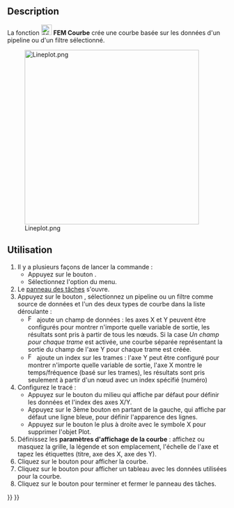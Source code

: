 <languages/>

{{Docnav/fr
|[[FEM_PostCreateFunctionCylinder/fr|Filtre fonction cylindre]]
|[[FEM_PostHistogram/fr|Histogramme]]
|[[FEM_Workbench/fr|Atelier FEM]]
|IconL=FEM_PostCreateFunctionCylinder.svg
|IconR=FEM_PostHistogram.svg
|IconC=Workbench_FEM.svg
}}

{{GuiCommand/fr
|Name=FEM PostLineplot
|Name/fr=FEM Courbe
|MenuLocation=Résultats → Visualisation des données → Créer une courbe
|Workbenches=[[FEM_Workbench/fr|FEM]]
|Version=1.1
|SeeAlso=[[FEM_tutorial/fr|FEM Tutoriel]]
}}

==Description==

La fonction [[Image:FEM_PostLineplot.svg|24px]] '''FEM Courbe''' crée une courbe basée sur les données d'un pipeline ou d'un filtre sélectionné.

[[File:Lineplot.png|400px]]

<span id="Usage"></span>
==Utilisation==

# Il y a plusieurs façons de lancer la commande :
#* Appuyez sur le bouton {{Button|[[Image:FEM_PostLineplot.svg|16px]] [[FEM_PostLineplot/fr|Créer une courbe]]}}.
#* Sélectionnez l'option {{MenuCommand|Résultats → Visualisation des données → [[Image:FEM_PostLineplot.svg|16px]] Créer une courbe}} du menu.
# Le [[Task_panel/fr|panneau des tâches]] s'ouvre.
# Appuyez sur le bouton {{Button|Ajouter des données}}, sélectionnez un pipeline ou un filtre comme source de données et l'un des deux types de courbe dans la liste déroulante :
#* [[Image:FEM_PostIndex.svg|16px]] ajoute un champ de données : les axes X et Y peuvent être configurés pour montrer n'importe quelle variable de sortie, les résultats sont pris à partir de tous les nœuds. Si la case ''Un champ pour chaque trame'' est activée, une courbe séparée représentant la sortie du champ de l'axe Y pour chaque trame est créée.
#* [[Image:FEM_PostField.svg|16px]] ajoute un index sur les trames : l'axe Y peut être configuré pour montrer n'importe quelle variable de sortie, l'axe X montre le temps/fréquence (basé sur les trames), les résultats sont pris seulement à partir d'un nœud avec un index spécifié (numéro)
# Configurez le tracé :
#* Appuyez sur le bouton du milieu qui affiche par défaut {{Button|Position (X)}} pour définir les données et l'index des axes X/Y.
#* Appuyez sur le 3ème bouton en partant de la gauche, qui affiche par défaut une ligne bleue, pour définir l'apparence des lignes.
#* Appuyez sur le bouton le plus à droite avec le symbole X pour supprimer l'objet Plot.
# Définissez les '''paramètres d'affichage de la courbe''' : affichez ou masquez la grille, la légende et son emplacement, l'échelle de l'axe et tapez les étiquettes (titre, axe des X, axe des Y).
# Cliquez sur le bouton {{Button|Afficher le tracé}} pour afficher la courbe.
# Cliquez sur le bouton {{Button|Afficher les données}} pour afficher un tableau avec les données utilisées pour la courbe.
# Cliquez sur le bouton {{Button|OK}} pour terminer et fermer le panneau des tâches.


{{Docnav/fr
|[[FEM_PostCreateFunctionCylinder/fr|Filtre fonction cylindre]]
|[[FEM_PostHistogram/fr|Histogramme]]
|[[FEM_Workbench/fr|Atelier FEM]]
|IconL=FEM_PostCreateFunctionCylinder.svg
|IconR=FEM_PostHistogram.svg
|IconC=Workbench_FEM.svg
}}

{{FEM Tools navi{{#translation:}}}}
{{Userdocnavi{{#translation:}}}}